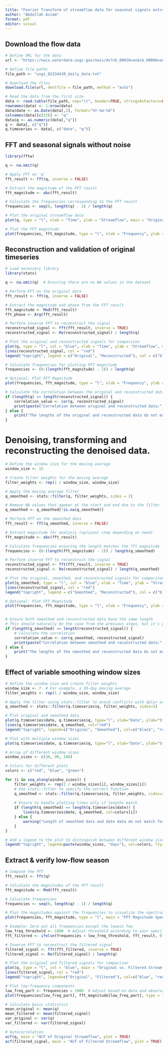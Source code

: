 ```yaml
---
title: "Fourier Transform of streamflow data for seasonal signals extraction"
author: "Abdullah Azzam"
format: pdf
editor: visual
---
```


## Download the flow data

```r
# Define URL for the data
url <- "https://nwis.waterdata.usgs.gov/nwis/dv?cb_00010=on&cb_00060=on&cb_00065=on&cb_00095=on&cb_00300=on&format=rdb&site_no=02334430&legacy=&referred_module=sw&period=&begin_date=1950-01-01&end_date=2023-12-31"

# Define file paths
file_path <- "usgs_02334430_daily_data.txt"

# Download the files
download.file(url, destfile = file_path, method = "auto")

# Read the data from the first site
data <- read.table(file_path, sep="\t", header=TRUE, stringsAsFactors=FALSE)[-1,]
rownames(data) <- 1:nrow(data)
data$date <- as.Date(data[,3], format="%Y-%m-%d")
colnames(data)[c(22)] <- "q"
data$q <- as.numeric(data[,"q"])
q <- data[, c("q")]
q.timeseries <- data[, c("date", "q")]

```

## FFT and seasonal signals without noise

```r
library(fftw)

q <- na.omit(q)

# Apply FFT on 'q'
fft_result <- fft(q, inverse = FALSE)

# Extract the magnitude of the FFT result
fft_magnitude <- abs(fft_result)

# Calculate the frequencies corresponding to the FFT result
frequencies <- seq(0, length(q) - 1) / length(q)

# Plot the original streamflow data
plot(q, type = "l", xlab = "Time", ylab = "Streamflow", main = "Original Streamflow Data")

# Plot the FFT magnitude
plot(frequencies, fft_magnitude, type = "l", xlab = "Frequency", ylab = "Magnitude")

```

## Reconstruction and validation of original timeseries

```r
# Load necessary library
library(stats)

q <- na.omit(q)  # Ensuring there are no NA values in the dataset

# Perform FFT on the original data
fft_result <- fft(q, inverse = FALSE)

# Extract the magnitude and phase from the FFT result
fft_magnitude <- Mod(fft_result)
fft_phase <- Arg(fft_result)

# Perform inverse FFT to reconstruct the signal
reconstructed_signal <- fft(fft_result, inverse = TRUE)
reconstructed_signal <- Re(reconstructed_signal) / length(q)

# Plot the original and reconstructed signals for comparison
plot(q, type = "l", col = "blue", xlab = "Time", ylab = "Streamflow", main = "Original vs. Reconstructed Streamflow")
lines(reconstructed_signal, col = "red")
legend("topright", legend = c("Original", "Reconstructed"), col = c("blue", "red"), lty = 1)

# Calculate frequencies for plotting FFT magnitude
frequencies <- (0:(length(fft_magnitude) - 1)) / length(q)

# Optional: Plot FFT Magnitude
plot(frequencies, fft_magnitude, type = "l", xlab = "Frequency", ylab = "Magnitude", main = "FFT Magnitude of Streamflow")

# Calculate the correlation between the original and reconstructed data
if (length(q) == length(reconstructed_signal)) {
    correlation_value <- cor(q, reconstructed_signal)
    print(paste("Correlation between original and reconstructed data:", correlation_value))
} else {
    print("The lengths of the original and reconstructed data do not match. Cannot calculate correlation.")
}

```

# Denoising, transforming and reconstructing the denoised data.

```r
# Define the window size for the moving average
window_size <- 15

# Create filter weights for the moving average
filter_weights <- rep(1 / window_size, window_size)

# Apply the moving average filter
q_smoothed <- stats::filter(q, filter_weights, sides = 2)

# Remove NA values that appear at the start and end due to the filter
q_smoothed <- q_smoothed[!is.na(q_smoothed)]

# Perform FFT on the smoothed data
fft_result <- fft(q_smoothed, inverse = FALSE)

# Extract magnitude for analysis (optional step depending on need)
fft_magnitude <- abs(fft_result)

# Calculate frequencies ensuring the length matches the fft_magnitude
frequencies <- (0:(length(fft_magnitude) - 1)) / length(q_smoothed)

# Perform inverse FFT to reconstruct the signal
reconstructed_signal <- fft(fft_result, inverse = TRUE)
reconstructed_signal <- Re(reconstructed_signal) / length(q_smoothed)

# Plot the original, smoothed, and reconstructed signals for comparison
plot(q_smoothed, type = "l", col = "blue", xlab = "Time", ylab = "Streamflow", main = "Smoothed vs. Reconstructed Streamflow")
lines(reconstructed_signal, col = "red")
legend("topright", legend = c("Smoothed", "Reconstructed"), col = c("blue", "red"), lty = 1)

# Optional: Plot FFT Magnitude
plot(frequencies, fft_magnitude, type = "l", xlab = "Frequency", ylab = "Magnitude", main = "FFT Magnitude of Smoothed Streamflow")


# Ensure both smoothed and reconstructed data have the same length
# This should naturally be the case from the previous steps, but it's good to check
if (length(q_smoothed) == length(reconstructed_signal)) {
    # Calculate the correlation
    correlation_value <- cor(q_smoothed, reconstructed_signal)
    print(paste("Correlation between smoothed and reconstructed data:", correlation_value))
} else {
    print("The lengths of the smoothed and reconstructed data do not match. Cannot calculate correlation.")
}
```

## Effect of variable smoothing window sizes

```r
# Define the window size and create filter weights
window_size <- 7  # For example, a 30-day moving average
filter_weights <- rep(1 / window_size, window_size)

# Apply the filter using stats::filter to avoid conflicts with dplyr or other packages
q_smoothed <- stats::filter(q.timeseries$q, filter_weights, sides=2)

# Plot original and smoothed data
plot(q.timeseries$date, q.timeseries$q, type="l", xlab="Date", ylab="Streamflow", main="Original and Denoised Streamflow")
lines(q.timeseries$date, q_smoothed, col="red")
legend("topright", legend=c("Original", "Smoothed"), col=c("black", "red"), lty=1, cex=0.8)

# Plot with multiple window sizes
plot(q.timeseries$date, q.timeseries$q, type="l", xlab="Date", ylab="Streamflow", main="Effect of Different Window Sizes")

# Array of different window sizes
window_sizes <- c(30, 90, 180)

# Colors for different plots
colors <- c("red", "blue", "green")

for (i in seq_along(window_sizes)) {
    filter_weights <- rep(1 / window_sizes[i], window_sizes[i])
    # Use stats::filter to specify the correct function
    q_smoothed <- stats::filter(q.timeseries$q, filter_weights, sides=2)
    
    # Ensure to handle plotting lines only if lengths match
    if (length(q_smoothed) == length(q.timeseries$date)) {
        lines(q.timeseries$date, q_smoothed, col=colors[i])
    } else {
        warning("Length of smoothed data and date data do not match for window size ", window_sizes[i])
    }
}

# Add a legend to the plot to distinguish between different window sizes
legend("topright", legend=paste(window_sizes, "days"), col=colors, lty=1, cex=0.8)

```

## Extract & verify low-flow season

```r

# Compute the FFT
fft_result <- fft(q)

# Calculate the magnitudes of the FFT result
fft_magnitude <- Mod(fft_result)

# Calculate frequencies
frequencies <- seq(0, length(q) - 1) / length(q)

# Plot the magnitudes against the frequencies to visualize the spectrum
plot(frequencies, fft_magnitude, type = "l", main = "FFT Magnitude Spectrum", xlab = "Frequency", ylab = "Magnitude")

# Example: Zero out all frequencies except the lowest few
low_freq_threshold <- 1000  # Adjust threshold according to your specific needs
fft_filtered <- ifelse(frequencies < low_freq_threshold, fft_result, 0)

# Inverse FFT to reconstruct the filtered signal
filtered_signal <- fft(fft_filtered, inverse = TRUE)
filtered_signal <- Re(filtered_signal) / length(q)

# Plot the original and filtered signals for comparison
plot(q, type = "l", col = "blue", main = "Original vs. Filtered Streamflow", ylab = "Streamflow", xlab = "Time")
lines(filtered_signal, col = "red")
legend("topright", legend=c("Original", "Filtered"), col=c("blue", "red"), lty=1, cex=0.8)

# Plot low-frequency components
low_freq_part <- frequencies < 1000  # Adjust based on data and observation
plot(frequencies[low_freq_part], fft_magnitude[low_freq_part], type = "l", main = "Low Frequency FFT Components", xlab = "Frequency", ylab = "Magnitude")

# Calculate basic statistics
mean_original <- mean(q)
mean_filtered <- mean(filtered_signal)
var_original <- var(q)
var_filtered <- var(filtered_signal)

# Autocorrelation
acf(q, main = "ACF of Original Streamflow", plot = TRUE)
acf(filtered_signal, main = "ACF of Filtered Streamflow", plot = TRUE)
```

